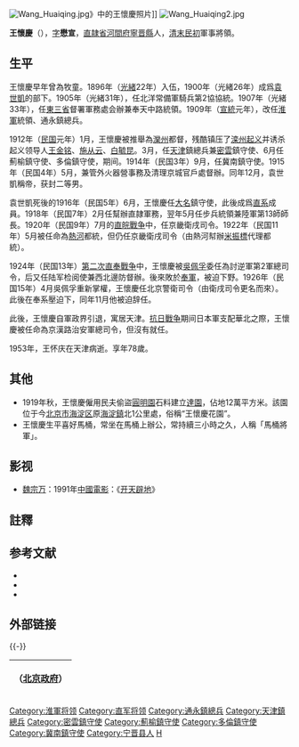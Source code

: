 {{Otheruses|subject=清末民初軍事將領|other=中國畫家|王懷慶 (畫家)}}

[[File:Wang_Huaiqing.jpg|thumb]]》中的王懷慶照片]]
[[File:Wang_Huaiqing2.jpg|thumb]]

'''王懷慶'''（{{bd|1876年||1953年|}}），[[表字|字]]'''懋宣'''，[[直隷省|直隷省]][[河間府|河間府]][[寧晋縣|寧晋縣]]人，[[清|清末]][[中華民国|民初]]軍事將領。

==生平==
王懷慶早年曾為牧童。1896年（[[光緒|光緒]]22年）入伍，1900年（光緒26年）成爲[[袁世凱|袁世凱]]的部下。1905年（光緒31年），任北洋常備軍騎兵第2協協統。1907年（光緒33年），任[[東三省|東三省]]督署軍務處会辦兼奉天中路統領。1909年（[[宣統|宣統]]元年），改任[[淮軍|淮軍]]統領、通永鎮總兵。

1912年（[[民国紀元|民国]]元年）1月，王懷慶被推舉為[[灤州|灤州]]都督，残酷镇压了[[滦州起义|滦州起义]]并诱杀起义领导人[[王金铭|王金铭]]、[[施从云|施从云]]、[[白毓昆|白毓昆]]。3月，任[[天津市|天津]]鎮總兵兼[[密雲縣|密雲]]鎮守使、6月任薊榆鎮守使、多倫鎮守使，期间{{link-mn|丑年之乱|Таван замын байлдаан|与外蒙古军交战}}。1914年（民国3年）9月，任冀南鎮守使。1915年（民国4年）5月，兼管外火器營事務及清理京城官戶處督辦。同年12月，袁世凱稱帝，获封二等男。

袁世凱死後的1916年（民国5年）6月，王懷慶任[[大名縣|大名]]鎮守使，此後成爲[[直系|直系]]成員。1918年（民国7年）2月任幫辦直隷軍務，翌年5月任步兵統領兼陸軍第13師師長。1920年（民国9年）7月的[[直皖戰争|直皖戰争]]中，任京畿衛戌司令。1922年（民国11年）5月被任命為[[熱河省|熱河]]都統，但仍任京畿衛戌司令（由熱河幇辦[[米振標|米振標]]代理都統）。

1924年（民国13年）[[第二次直奉戰争|第二次直奉戰争]]中，王懷慶被[[吳佩孚|吳佩孚]]委任為討逆軍第2軍總司令，后又任陆军检阅使兼西北邊防督辦。後來敗於[[奉軍|奉軍]]，被迫下野。1926年（民国15年）4月吳佩孚重新掌權，王懷慶任北京警衛司令（由衛戌司令更名而來）。此後在奉系壓迫下，同年11月他被迫辞任{{efn|劉寿林等『民国職官年表』稱其9月辞任。}}。

此後，王懷慶自軍政界引退，寓居天津。[[抗日戰争|抗日戰争]]期间日本軍支配華北之際，王懷慶被任命為京漢路治安軍總司令，但沒有就任。

1953年，王怀庆在天津病逝。享年78歲。

==其他==
*1919年秋，王懷慶僱用民夫偷盜[[圓明園|圓明園]]石料建立[[達園|達園]]，佔地12萬平方米。該園位于今[[北京市|北京市]][[海淀区|海淀区]]原[[海淀鎮|海淀鎮]]北1公里處，俗稱“王懷慶花園”。
*王懷慶生平喜好馬桶，常坐在馬桶上辦公，常持續三小時之久，人稱「馬桶將軍」。

==影视==
* [[魏宗万|魏宗万]]：1991年[[中國電影|中國電影]]：《[[开天辟地|开天辟地]]》

== 註釋 ==
{{notelist|iger=}}

== 参考文献 ==
{{Reflist}}
* {{Cite book |author = 来新夏等 |title = 北洋軍閥史 下冊 |year = 2000|publisher =  [[南開大学|南開大学]]出版社|isbn = 7-310-01517-7}}
* {{Cite book |author = 徐友春主編 |title = 民国人物大辞典 増訂版 |year = 2007 |publisher = 河北人民出版社|isbn = 978-7-202-03014-1}}
* {{Cite book |author = 劉寿林等編 |title = 民国職官年表 |year = 1995 |publisher = [[中華書局|中華書局]]|isbn = 7-101-01320-1}}

== 外部链接 ==
{{Commonscat|Wang Huaiqing}}

{{-}}
{| class="wikitable" style="margin:0 auto"
|- 
! {{CHN1912}}（[[中华民国北京政府|北京政府]]）
{{先代次代|歩軍統領|<small>1919年5月 - 1922年5月<br />（至1919年7月為署理）</small>|[[李長泰|李長泰]]|[[聶憲藩|聶憲藩]]}}
{{先代次代|京畿衛戌司令|<small>1920年7月 - 1924年9月</small>|[[段芝貴|段芝貴]]|[[鹿鍾麟|鹿鍾麟]]（京畿警衛司令）}}
{{先代次代|[[熱河省|熱河]]都統|<small>1922年5月 - 1924年7月<br />（米振標代理）</small>|[[汲金純|汲金純]]|[[米振標|米振標]]}}
{{先代次代|熱察綏巡閲使|<small>1922年5月 - 1924年10月</small>|（創設）|（廢止）}}
{{先代次代|京畿警衛司令|<small>1926年4月 - 9月</small>|[[鹿鍾麟|鹿鍾麟]]|[[于珍_(东北军)|于珍]]}}
|}
{{北洋将军府上将军}}
{{巡閱使}}
{{热河行政长官|北}}

{{DEFAULTSORT:Wang王}}
[[Category:淮軍将领|Category:淮軍将领]]
[[Category:直军将领|Category:直军将领]]
[[Category:通永鎮總兵|Category:通永鎮總兵]]
[[Category:天津鎮總兵|Category:天津鎮總兵]]
[[Category:密雲鎮守使|Category:密雲鎮守使]]
[[Category:薊榆鎮守使|Category:薊榆鎮守使]]
[[Category:多倫鎮守使|Category:多倫鎮守使]]
[[Category:冀南鎮守使|Category:冀南鎮守使]]
[[Category:宁晋县人|Category:宁晋县人]]
[[Category:王姓|H]]